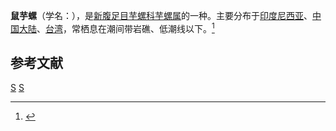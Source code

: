 {{Speciesbox 
| taxon = Conus rattus
| authority = Hwass, 1792
| image = Rat Cone - Conus rattus.jpg
}}
'''鼠芋螺'''（学名：''{{lang|la|Conus rattus}}''），是[[新腹足目|新腹足目]][[芋螺科|芋螺科]][[芋螺属|芋螺属]]的一种。主要分布于[[印度尼西亚|印度尼西亚]]、[[中国大陆|中国大陆]]、[[台湾|台湾]]，常栖息在潮间带岩礁、低潮线以下。<ref>{{cite web|url=http://shell.sinica.edu.tw/chinese/shellbase_detail.php?science_no=1607|title=国际贝库：鼠芋螺|publisher=台湾贝类资料库|accessdate=2009-08-11}}</ref>

== 参考文献 ==
{{reflist}}
{{Taxonbar|from=Q1307715}}
{{Taxonbar}}

[[Category:1792年描述的动物|S]]
[[Category:芋螺属|S]]